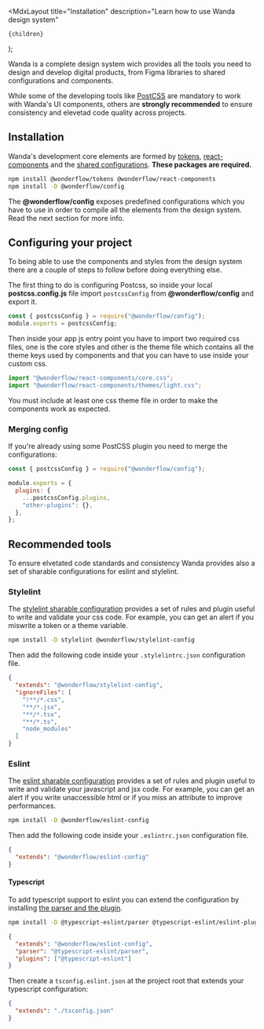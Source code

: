 
  <MdxLayout
    title="Installation"
    description="Learn how to use Wanda design system"
  >
    {children}
  </MdxLayout>
);

Wanda is a complete design system wich provides all the tools you need to design and develop digital products, from Figma libraries to shared configurations and components.

While some of the developing tools like [PostCSS](https://postcss.org/) are mandatory to work with Wanda's UI components, others are **strongly recommended** to ensure consistency and elevetad code quality across projects.

## Installation

Wanda's development core elements are formed by [tokens](/develop/design-tokens/), [react-components](https://github.com/wonderflow-bv/react-components) and the [shared configurations](https://github.com/wonderflow-bv/config/). **These packages are required.**

```bash
npm install @wonderflow/tokens @wonderflow/react-components
npm install -D @wonderflow/config
```

<Snackbar type="info">
  The <b>@wonderflow/config</b> exposes predefined configurations which you have
  to use in order to compile all the elements from the design system. Read the
  next section for more info.
</Snackbar>

## Configuring your project

To being able to use the components and styles from the design system there are a couple of steps to follow before doing everything else.

The first thing to do is configuring Postcss, so inside your local **postcss.config.js** file import `postcssConfig` from **@wonderflow/config** and export it.

```js
const { postcssConfig } = require("@wonderflow/config");
module.exports = postcssConfig;
```

Then inside your app js entry point you have to import two required css files, one is the core styles and other is the theme file which contains all the theme keys used by components and that you can have to use inside your custom css.

```js
import "@wonderflow/react-components/core.css";
import "@wonderflow/react-components/themes/light.css";
```

<Snackbar type="warning" title="Include at least one theme">
  You must include at least one css theme file in order to make the components
  work as expected.
</Snackbar>

### Merging config

If you're already using some PostCSS plugin you need to merge the configurations:

```js
const { postcssConfig } = require("@wonderflow/config");

module.exports = {
  plugins: {
    ...postcssConfig.plugins,
    "other-plugins": {},
  },
};
```

## Recommended tools

To ensure elvetated code standards and consistency Wanda provides also a set of sharable configurations for eslint and stylelint.

### Stylelint

The [stylelint sharable configuration](https://github.com/wonderflow-bv/stylelint-config-wonderflow) provides a set of rules and plugin useful to write and validate your css code. For example, you can get an alert if you miswrite a token or a theme variable.

```bash
npm install -D stylelint @wonderflow/stylelint-config
```

Then add the following code inside your `.stylelintrc.json` configuration file.

```json
{
  "extends": "@wonderflow/stylelint-config",
  "ignoreFiles": [
    "!**/*.css",
    "**/*.jsx",
    "**/*.tsx",
    "**/*.ts",
    "node_modules"
  ]
}
```

### Eslint

The [eslint sharable configuration](https://github.com/wonderflow-bv/eslint-config-wonderflow) provides a set of rules and plugin useful to write and validate your javascript and jsx code. For example, you can get an alert if you write unaccessible html or if you miss an attribute to improve performances.

```bash
npm install -D @wonderflow/eslint-config
```

Then add the following code inside your `.eslintrc.json` configuration file.

```json
{
  "extends": "@wonderflow/eslint-config"
}
```

#### Typescript

To add typescript support to eslint you can extend the configuration by installing [the parser and the plugin](https://www.npmjs.com/package/@typescript-eslint/eslint-plugin).

```bash
npm install -D @typescript-eslint/parser @typescript-eslint/eslint-plugin
```

```json
{
  "extends": "@wonderflow/eslint-config",
  "parser": "@typescript-eslint/parser",
  "plugins": ["@typescript-eslint"]
}
```

Then create a `tsconfig.eslint.json` at the project root that extends your typescript configuration:

```json
{
  "extends": "./tsconfig.json"
}
```
